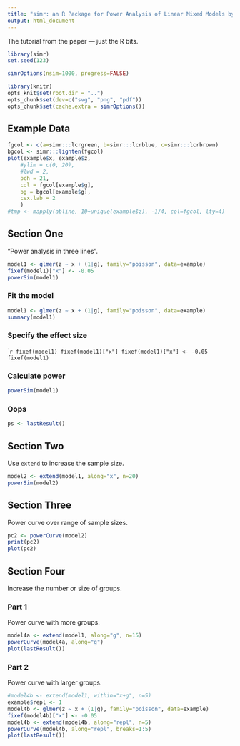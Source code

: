 ```yaml
---
title: "simr: an R Package for Power Analysis of Linear Mixed Models by Simulation"
output: html_document
---
```


The tutorial from the paper --- just the R bits.

```r
library(simr)
set.seed(123)
```

```r
simrOptions(nsim=1000, progress=FALSE)
```

```r
library(knitr)
opts_knit$set(root.dir = "..")
opts_chunk$set(dev=c("svg", "png", "pdf"))
opts_chunk$set(cache.extra = simrOptions())
```

## Example Data

```r
fgcol <- c(a=simr:::lcrgreen, b=simr:::lcrblue, c=simr:::lcrbrown)
bgcol <- simr:::lighten(fgcol)
plot(example$x, example$z,
    #ylim = c(0, 20),
    #lwd = 2,
    pch = 21,
    col = fgcol[example$g],
    bg = bgcol[example$g],
    cex.lab = 2
    )
#tmp <- mapply(abline, 10+unique(example$z), -1/4, col=fgcol, lty=4)
```

## Section One

"Power analysis in three lines".

```r
model1 <- glmer(z ~ x + (1|g), family="poisson", data=example)
fixef(model1)["x"] <- -0.05
powerSim(model1)
```

### Fit the model

```r
model1 <- glmer(z ~ x + (1|g), family="poisson", data=example)
summary(model1)
```

### Specify the effect size

````r
fixef(model1)
fixef(model1)["x"]
fixef(model1)["x"] <- -0.05
fixef(model1)
```

### Calculate power

```r
powerSim(model1)
```

### Oops

```r
ps <- lastResult()
```

## Section Two

Use `extend` to increase the sample size.

```r
model2 <- extend(model1, along="x", n=20)
powerSim(model2)
```

## Section Three

Power curve over range of sample sizes.

```r
pc2 <- powerCurve(model2)
print(pc2)
plot(pc2)
```

## Section Four

Increase the number or size of groups.

### Part 1

Power curve with more groups.

```r
model4a <- extend(model1, along="g", n=15)
powerCurve(model4a, along="g")
plot(lastResult())
```

### Part 2

Power curve with larger groups.

```r
#model4b <- extend(model1, within="x+g", n=5)
example$repl <- 1
model4b <- glmer(z ~ x + (1|g), family="poisson", data=example)
fixef(model4b)["x"] <- -0.05
model4b <- extend(model4b, along="repl", n=5)
powerCurve(model4b, along="repl", breaks=1:5)
plot(lastResult())
```
